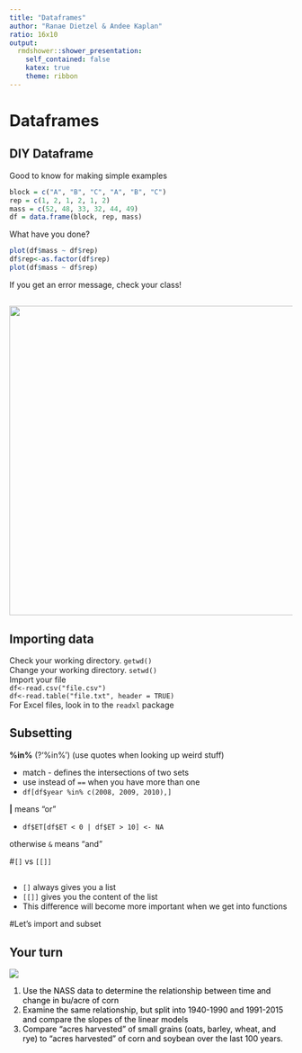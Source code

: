 ```yaml
---
title: "Dataframes"
author: "Ranae Dietzel & Andee Kaplan"
ratio: 16x10
output:
  rmdshower::shower_presentation:
    self_contained: false
    katex: true
    theme: ribbon
---
```


# Dataframes

## DIY Dataframe

Good to know for making simple examples  

```r
block = c("A", "B", "C", "A", "B", "C")
rep = c(1, 2, 1, 2, 1, 2)
mass = c(52, 48, 33, 32, 44, 49)
df = data.frame(block, rep, mass)
```
 
What have you done?  
```r
plot(df$mass ~ df$rep)
df$rep<-as.factor(df$rep)
plot(df$mass ~ df$rep)
```

If you get an error message, check your class!

##  

<center><img src="images/checkyoself.jpg" width="550px"/></center> 

## Importing data  

Check your working directory. 
`getwd()`  
Change your working directory.
`setwd()`  
Import your file  
`df<-read.csv("file.csv")`  
`df<-read.table("file.txt", header = TRUE)`  
For Excel files, look in to the `readxl` package  

## Subsetting  

**%in%** (?'%in%') (use quotes when looking up weird stuff)

* match - defines the intersections of two sets  
* use instead of `==` when you have more than one    
* `df[df$year %in% c(2008, 2009, 2010),]`   

**|** means "or" 

* `df$ET[df$ET < 0 | df$ET > 10] <- NA`

otherwise `&` means "and"  

#`[]` vs `[[]]`

##  
* `[]` always gives you a list  
* `[[]]` gives you the content of the list  
* This difference will become more important when we get into functions

#Let's import and subset  



## Your turn { .cover .white }

<!-- image source https://www.flickr.com/photos/ollemhebb/16691684354/in/photolist-rqZfeh-dB2HGy-j4rtWV-cswQCb-bnmKUX-rurYD7-5vmdw6-7iHPtj-bvggjZ-7nwAyK-oVZdhD-acwkds-dqAf8f-e4z5Jk-6PBenY-dSAYZ9-5vmcGR-e4z7be-cyGrpE-7WLPaw-5vmdnn-8ciEWU-5vmcDa-o2NbGq-dxpJTW-cyGt4d-dZy9Sm-dZssjK-oVZ3SB-5BtrCp-e4z5Mk-6bvjNs-8cfk5H-dzTiW2-7Yfj3T-9mraHV-5XmJTS-aDtnzj-ruXg4M-ecF3x2-aAU6Fg-bsQosb-Hgh9UM-kJti5g-ifdCE4-ceXXhf-7AdkFZ-aEDYpr-otaizi-sa1Phn -->
<img src="images/your_turn.jpg" class="cover height" />


<ol style="color:black">
<li>Use the NASS data to determine the relationship between time and change in bu/acre of corn </li>
<li>Examine the same relationship, but split into 1940-1990 and 1991-2015 and compare the slopes of the linear models </li>
<li>Compare "acres harvested" of small grains (oats, barley, wheat, and rye) to "acres harvested" of corn and soybean over the last 100 years.</li>
</ol>

